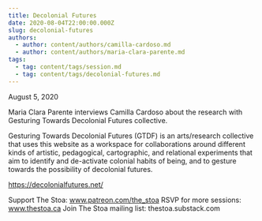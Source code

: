 ```yaml
---
title: Decolonial Futures
date: 2020-08-04T22:00:00.000Z
slug: decolonial-futures
authors:
  - author: content/authors/camilla-cardoso.md
  - author: content/authors/maria-clara-parente.md
tags:
  - tag: content/tags/session.md
  - tag: content/tags/decolonial-futures.md
---
```


August 5, 2020

Maria Clara Parente interviews Camilla Cardoso about the research with Gesturing Towards Decolonial Futures collective.

Gesturing Towards Decolonial Futures (GTDF) is an arts/research collective that uses this website as a workspace for collaborations around different kinds of artistic, pedagogical, cartographic, and relational experiments that aim to identify and de-activate colonial habits of being, and to gesture towards the possibility of decolonial futures.

https://decolonialfutures.net/

Support The Stoa: www.patreon.com/the_stoa
RSVP for more sessions: www.thestoa.ca
Join The Stoa mailing list: thestoa.substack.com
